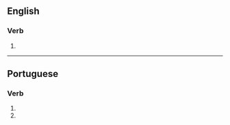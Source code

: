 ==English==

===Verb===
{{head|en|verb form}}

# {{en-third-person singular of|localize}}

----

==Portuguese==

===Verb===
{{pt-verb-form}}

# {{inflection of|localizar||2|s|pres|subj|lang=pt}}
# {{inflection of|localizar||2|s|negative|impr|lang=pt}}